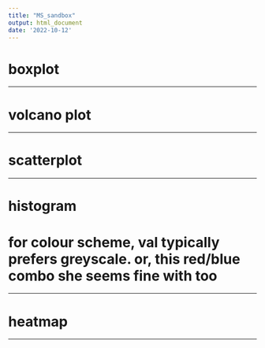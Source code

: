 ```yaml
---
title: "MS_sandbox"
output: html_document
date: '2022-10-12'
---
```


# boxplot



---

# volcano plot



---

# scatterplot


---

# histogram
# for colour scheme, val typically prefers greyscale. or, this red/blue combo she seems fine with too



---

# heatmap



---